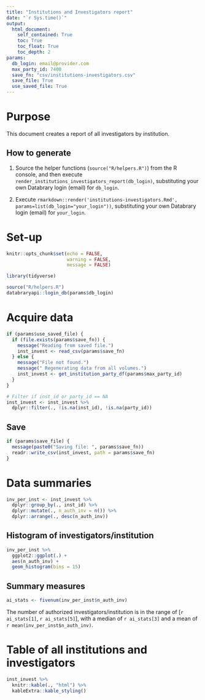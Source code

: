 ```yaml
---
title: "Institutions and Investigators report"
date: "`r Sys.time()`"
output: 
  html_document:
    self_contained: True
    toc: True
    toc_float: True
    toc_depth: 2
params:
  db_login: email@provider.com
  max_party_id: 7400
  save_fn: "csv/institutions-investigators.csv"
  save_file: True
  use_saved_file: True
---
```


# Purpose

This document creates a report of all investigators by institution.

## How to generate

1. Source the helper functions (`source("R/helpers.R")`) from the R console, and then execute `render_institutions_investigators_report(db_login)`, substituting your own Databrary login (email) for `db_login`.

2. Execute `rmarkdown::render('institutions-investigators.Rmd', params=list(db_login="your_login"))`, substituting your own Databrary login (email) for `your_login`.

# Set-up

```r
knitr::opts_chunk$set(echo = FALSE,
                      warning = FALSE,
                      message = FALSE)

library(tidyverse)

source("R/helpers.R")
databraryapi::login_db(params$db_login)
```

# Acquire data

```r

if (params$use_saved_file) {
  if (file.exists(params$save_fn)) {
    message("Reading from saved file.")
    inst_invest <- read_csv(params$save_fn)
  } else {
    message("File not found.")
    message(" Regenerating data from all volumes.")
    inst_invest <- get_institution_party_df(params$max_party_id)
  }
}

# Filter if inst_id or party_id == NA
inst_invest <- inst_invest %>%
  dplyr::filter(., !is.na(inst_id), !is.na(party_id))
```

## Save

```r
if (params$save_file) {
  message(paste0("Saving file: ", params$save_fn))
  readr::write_csv(inst_invest, path = params$save_fn)
}
```

# Data summaries

```r
inv_per_inst <- inst_invest %>%
  dplyr::group_by(., inst_id) %>%
  dplyr::mutate(., n_auth_inv = n()) %>%
  dplyr::arrange(., desc(n_auth_inv))
```

## Histogram of investigators/institution

```r
inv_per_inst %>%
  ggplot2::ggplot(.) +
  aes(n_auth_inv) +
  geom_histogram(bins = 15)
```

## Summary measures

```r
ai_stats <- fivenum(inv_per_inst$n_auth_inv)
```

The number of authorized investigators/institution is in the range of [`r ai_stats[1]`, `r ai_stats[5]`], with a median of `r ai_stats[3]` and a mean of `r mean(inv_per_inst$n_auth_inv)`.

# Table of all institutions and investigators

```r
inst_invest %>%
  knitr::kable(., "html") %>%
  kableExtra::kable_styling()
```


